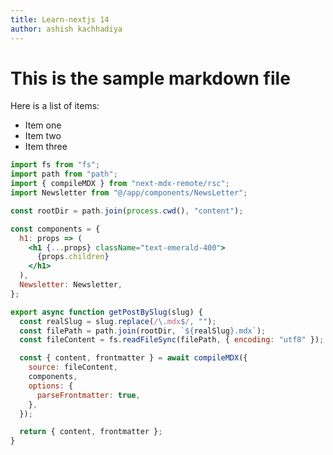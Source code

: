 ```yaml
---
title: Learn-nextjs 14
author: ashish kachhadiya
---
```


# This is the sample markdown file

<Newsletter />

Here is a list of items:

- Item one
- Item two
- Item three

```jsx
import fs from "fs";
import path from "path";
import { compileMDX } from "next-mdx-remote/rsc";
import Newsletter from "@/app/components/NewsLetter";

const rootDir = path.join(process.cwd(), "content");

const components = {
  h1: props => (
    <h1 {...props} className="text-emerald-400">
      {props.children}
    </h1>
  ),
  Newsletter: Newsletter,
};

export async function getPostBySlug(slug) {
  const realSlug = slug.replace(/\.mdx$/, "");
  const filePath = path.join(rootDir, `${realSlug}.mdx`);
  const fileContent = fs.readFileSync(filePath, { encoding: "utf8" });

  const { content, frontmatter } = await compileMDX({
    source: fileContent,
    components,
    options: {
      parseFrontmatter: true,
    },
  });

  return { content, frontmatter };
}

```
